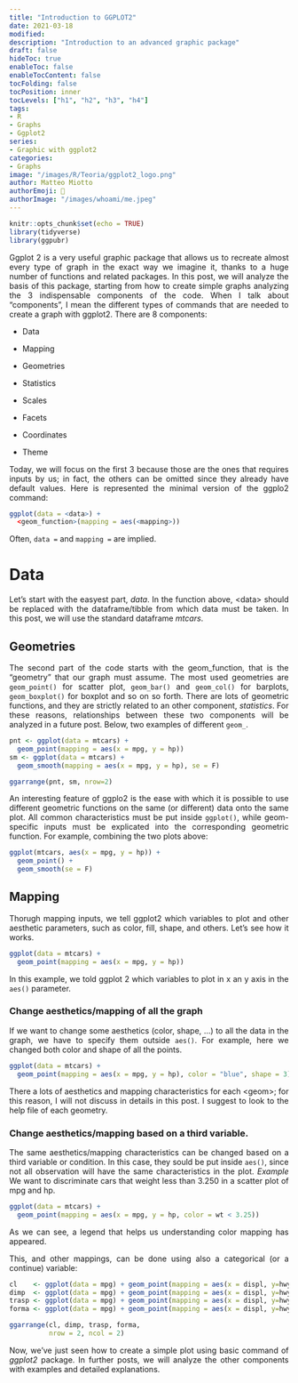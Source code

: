 ```yaml
---
title: "Introduction to GGPLOT2"
date: 2021-03-18
modified: 
description: "Introduction to an advanced graphic package"
draft: false
hideToc: true
enableToc: false
enableTocContent: false
tocFolding: false
tocPosition: inner
tocLevels: ["h1", "h2", "h3", "h4"]
tags:
- R
- Graphs
- Ggplot2
series:
- Graphic with ggplot2
categories:
- Graphs
image: "/images/R/Teoria/ggplot2_logo.png"
author: Matteo Miotto
authorEmoji: 🤖
authorImage: "/images/whoami/me.jpeg"
---
```

<div style="text-align: justify;"> 

```r
knitr::opts_chunk$set(echo = TRUE)
library(tidyverse)
library(ggpubr)
```

Ggplot 2 is a very useful graphic package that allows us to recreate almost every type of graph in the exact way we imagine it, thanks to a huge number of functions and related packages.
In this post, we will analyze the basis of this package, starting from how to create simple graphs analyzing the 3 indispensable components of the code.
When I talk about "components", I mean the different types of commands that are needed to create a graph with ggplot2. 
There are 8 components:

* Data 

* Mapping 

* Geometries 

* Statistics 

* Scales 

* Facets 

* Coordinates 

* Theme

Today, we will focus on the first 3 because those are the ones that requires inputs by us; in fact, the others can be omitted since they already have default values.
Here is represented the minimal version of the ggplo2 command:
``` r
ggplot(data = <data>) +
  <geom_function>(mapping = aes(<mapping>))
```
Often, `data =` and `mapping =` are implied.

# Data
Let's start with the easyest part, *data*.
In the function above, \<data\> should be replaced with the dataframe/tibble from which data must be taken.
In this post, we will use the standard dataframe *mtcars*.


## Geometries
The second part of the code starts with the geom_function, that is the "geometry" that our graph must assume. 
The most used geometries are `geom_point()` for scatter plot, `geom_bar()` and `geom_col()` for barplots, `geom_boxplot()` for boxplot and so on so forth.
There are lots of geometric functions, and they are strictly related to an other component, *statistics*. For these reasons, relationships between these two components will be analyzed in a future post.
Below, two examples of different `geom_`.

```r
pnt <- ggplot(data = mtcars) +
  geom_point(mapping = aes(x = mpg, y = hp))
sm <- ggplot(data = mtcars) +
  geom_smooth(mapping = aes(x = mpg, y = hp), se = F)
```

```r
ggarrange(pnt, sm, nrow=2)
```


An interesting feature of ggplo2 is the ease with which it is possible to use different geometric functions on the same (or different) data onto the same plot.
All common characteristics must be put inside `ggplot()`, while geom-specific inputs must be explicated into the corresponding geometric function.
For example, combining the two plots above:

```r
ggplot(mtcars, aes(x = mpg, y = hp)) +
  geom_point() +
  geom_smooth(se = F)
```

## Mapping
Thorugh mapping inputs, we tell ggplot2 which variables to plot and other aesthetic parameters, such as color, fill, shape, and others.
Let's see how it works.
```r
ggplot(data = mtcars) +
  geom_point(mapping = aes(x = mpg, y = hp))
```
In this example, we told ggplot 2 which variables to plot in x an y axis in the `aes()` parameter.

### Change aesthetics/mapping of all the graph
If we want to change some aesthetics (color, shape, ...) to all the data in the graph, we have to specify them outside `aes()`.
For example, here we changed both color and shape of all the points.

```r
ggplot(data = mtcars) +
  geom_point(mapping = aes(x = mpg, y = hp), color = "blue", shape = 3)
```
There a lots of aesthetics and mapping characteristics for each \<geom\>; for this reason, I will not discuss in details in this post. I suggest to look to the help file of each geometry.


### Change aesthetics/mapping based on a third variable.
The same aesthetics/mapping characteristics can be changed based on a third variable or condition.
In this case, they sould be put inside `aes()`, since not all observation will have the same characteristics in the plot.
*Example* 
We want to discriminate cars that weight less than 3.250 in a scatter plot of mpg and hp.
```r
ggplot(data = mtcars) +
  geom_point(mapping = aes(x = mpg, y = hp, color = wt < 3.25))
```
As we can see, a legend that helps us understanding color mapping has appeared.

This, and other mappings, can be done using also a categorical (or a continue) variable:
```r

cl    <- ggplot(data = mpg) + geom_point(mapping = aes(x = displ, y=hwy, color = class)) + labs(title = "Color")
dimp  <- ggplot(data = mpg) + geom_point(mapping = aes(x = displ, y=hwy, size = class)) + labs(title = "Dimension")
trasp <- ggplot(data = mpg) + geom_point(mapping = aes(x = displ, y=hwy, alpha = class)) + labs(title = "Alpha")
forma <- ggplot(data = mpg) + geom_point(mapping = aes(x = displ, y=hwy, shape = class)) + labs(title = "Shape")

```

```r
ggarrange(cl, dimp, trasp, forma, 
          nrow = 2, ncol = 2)
```

Now, we've just seen how to create a simple plot using basic command of *ggplot2* package. In further posts, we will analyze the other components with examples and detailed explanations.

</div>